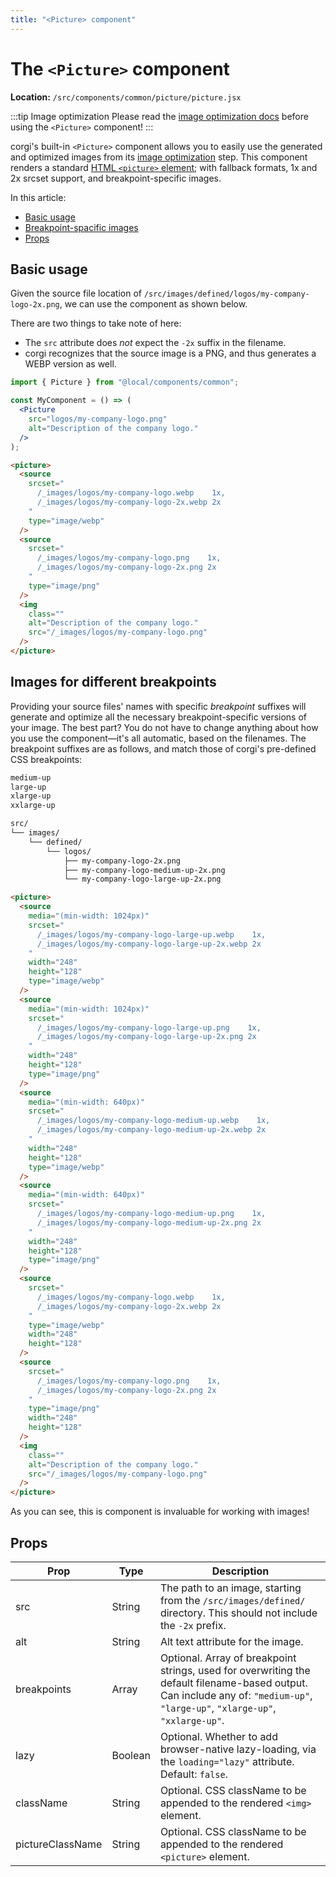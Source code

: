 ```yaml
---
title: "<Picture> component"
---
```


# The `<Picture>` component

**Location:** `/src/components/common/picture/picture.jsx`

:::tip Image optimization
Please read the [image optimization docs](./image-optimization) before using the `<Picture>` component!
:::

corgi's built-in `<Picture>` component allows you to easily use the generated and optimized images from its [image optimization](./image-optimization) step. This component renders a standard [HTML `<picture>` element](https://developer.mozilla.org/en-US/docs/Web/HTML/Element/picture); with fallback formats, 1x and 2x srcset support, and breakpoint-specific images.

In this article:

- [Basic usage](#basic-usage)
- [Breakpoint-spacific images](#images-for-different-breakpoints)
- [Props](#props)

## Basic usage

Given the source file location of `/src/images/defined/logos/my-company-logo-2x.png`, we can use the component as shown below.

There are two things to take note of here:

- The `src` attribute does _not_ expect the `-2x` suffix in the filename.
- corgi recognizes that the source image is a PNG, and thus generates a WEBP version as well.

```jsx title="<Picture> component usage"
import { Picture } from "@local/components/common";

const MyComponent = () => (
  <Picture
    src="logos/my-company-logo.png"
    alt="Description of the company logo."
  />
);
```

```html title="Rendered DOM markup"
<picture>
  <source
    srcset="
      /_images/logos/my-company-logo.webp    1x,
      /_images/logos/my-company-logo-2x.webp 2x
    "
    type="image/webp"
  />
  <source
    srcset="
      /_images/logos/my-company-logo.png    1x,
      /_images/logos/my-company-logo-2x.png 2x
    "
    type="image/png"
  />
  <img
    class=""
    alt="Description of the company logo."
    src="/_images/logos/my-company-logo.png"
  />
</picture>
```

## Images for different breakpoints

Providing your source files' names with specific _breakpoint_ suffixes will generate and optimize all the necessary breakpoint-specific versions of your image. The best part? You do not have to change anything about how you use the component—it's all automatic, based on the filenames. The breakpoint suffixes are as follows, and match those of corgi's pre-defined CSS breakpoints:

```txt title="Available breakpoint suffixes"
medium-up
large-up
xlarge-up
xxlarge-up
```

```txt title="File tree with breakpoint-specific images"
src/
└── images/
    └── defined/
        └── logos/
            ├── my-company-logo-2x.png
            ├── my-company-logo-medium-up-2x.png
            └── my-company-logo-large-up-2x.png
```

```html title="Rendered DOM markup"
<picture>
  <source
    media="(min-width: 1024px)"
    srcset="
      /_images/logos/my-company-logo-large-up.webp    1x,
      /_images/logos/my-company-logo-large-up-2x.webp 2x
    "
    width="248"
    height="128"
    type="image/webp"
  />
  <source
    media="(min-width: 1024px)"
    srcset="
      /_images/logos/my-company-logo-large-up.png    1x,
      /_images/logos/my-company-logo-large-up-2x.png 2x
    "
    width="248"
    height="128"
    type="image/png"
  />
  <source
    media="(min-width: 640px)"
    srcset="
      /_images/logos/my-company-logo-medium-up.webp    1x,
      /_images/logos/my-company-logo-medium-up-2x.webp 2x
    "
    width="248"
    height="128"
    type="image/webp"
  />
  <source
    media="(min-width: 640px)"
    srcset="
      /_images/logos/my-company-logo-medium-up.png    1x,
      /_images/logos/my-company-logo-medium-up-2x.png 2x
    "
    width="248"
    height="128"
    type="image/png"
  />
  <source
    srcset="
      /_images/logos/my-company-logo.webp    1x,
      /_images/logos/my-company-logo-2x.webp 2x
    "
    type="image/webp"
    width="248"
    height="128"
  />
  <source
    srcset="
      /_images/logos/my-company-logo.png    1x,
      /_images/logos/my-company-logo-2x.png 2x
    "
    type="image/png"
    width="248"
    height="128"
  />
  <img
    class=""
    alt="Description of the company logo."
    src="/_images/logos/my-company-logo.png"
  />
</picture>
```

As you can see, this is component is invaluable for working with images!

## Props

| Prop             | Type    | Description                                                                                                                                                                    |
| ---------------- | ------- | ------------------------------------------------------------------------------------------------------------------------------------------------------------------------------ |
| src              | String  | The path to an image, starting from the `/src/images/defined/` directory. This should not include the `-2x` prefix.                                                            |
| alt              | String  | Alt text attribute for the image.                                                                                                                                              |
| breakpoints      | Array   | Optional. Array of breakpoint strings, used for overwriting the default filename-based output. Can include any of: `"medium-up"`, `"large-up"`, `"xlarge-up"`, `"xxlarge-up"`. |
| lazy             | Boolean | Optional. Whether to add browser-native lazy-loading, via the `loading="lazy"` attribute. Default: `false`.                                                                    |
| className        | String  | Optional. CSS className to be appended to the rendered `<img>` element.                                                                                                        |
| pictureClassName | String  | Optional. CSS className to be appended to the rendered `<picture>` element.                                                                                                    |
